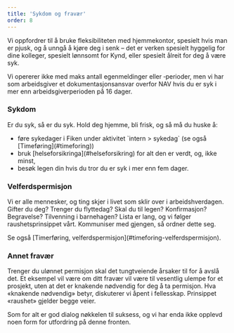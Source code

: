 ```yaml
---
title: 'Sykdom og fravær'
order: 8
---
```



<Prose align="left" wide="true">
  <p>
    Vi oppfordrer til å bruke fleksibiliteten med hjemmekontor, spesielt hvis man er pjusk, og å unngå å kjøre deg i senk – det er verken spesielt hyggelig for dine kolleger, spesielt lønnsomt for Kynd, eller spesielt ålreit for deg å være syk.
  </p>
  <p>
    Vi opererer ikke med maks antall egenmeldinger eller &#8209;perioder, men vi har som arbeidsgiver et dokumentasjonsansvar overfor NAV hvis du er syk i mer enn arbeidsgiverperioden på 16 dager. 
  </p>

  <h3 id="sykdom">Sykdom</h3>
  <p>
    Er du syk, så er du syk. Hold deg hjemme, bli frisk, og så må du huske å:
  <ul>
    <li>føre sykedager i Fiken under aktivitet `intern > sykedag` (se også [Timeføring](#timeforing)) </li>
    <li>bruk [helseforsikringa](#helseforsikring) for alt den er verdt, og, ikke minst,</li>
      <li>besøk legen din hvis du tror du er syk i mer enn fem dager. </li>
    </ul>
  </p>
  <h3 id="velferdspermisjon">Velferdspermisjon</h3>
  <p>
    Vi er alle mennesker, og ting skjer i livet som sklir over i arbeidshverdagen. Gifter du deg? Trenger du flyttedag? Skal du til legen? Konfirmasjon? Begravelse? Tilvenning i barnehagen? Lista er lang, og vi følger raushetsprinsippet vårt. Kommuniser med gjengen, så ordner dette seg. 
  </p>
  <p>
    Se også [Timerføring, velferdspermisjon](#timeforing-velferdspermisjon).
  </p>
  <h3 id="annet-fravaer">Annet fravær</h3>

  <p>
    Trenger du ulønnet permisjon skal det tungtveiende årsaker til for å avslå det. Et eksempel vil være om ditt fravær vil være til vesentlig ulempe for et prosjekt, uten at det er knakende nødvendig for deg å ta permisjon. Hva «knakende nødvendig» betyr, diskuterer vi åpent i fellesskap. Prinsippet «raushet» gjelder begge veier. 
  </p>
  <p>
    Som for alt er god dialog nøkkelen til suksess, og vi har enda ikke opplevd noen form for utfordring på denne fronten.
  </p>
</Prose>
